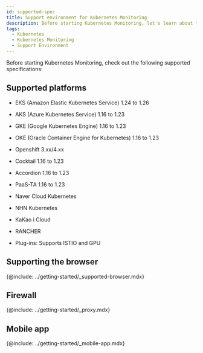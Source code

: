 ```yaml
---
id: supported-spec
title: Support environment for Kubernetes Monitoring
description: Before starting Kubernetes Monitoring, let's learn about the support environment.
tags:
  - Kubernetes
  - Kubernetes Monitoring
  - Support Environment
---
```


Before starting Kubernetes Monitoring, check out the following supported specifications:

## Supported platforms

-   EKS (Amazon Elastic Kubernetes Service) 1.24 to 1.26

-   AKS (Azure Kubernetes Service) 1.16 to 1.23

-   GKE (Google Kubernetes Engine) 1.16 to 1.23

-   OKE (Oracle Container Engine for Kubernetes) 1.16 to 1.23

-   Openshift 3.xx/4.xx

-   Cocktail 1.16 to 1.23

-   Accordion 1.16 to 1.23

-   PaaS-TA 1.16 to 1.23

-   Naver Cloud Kubernetes

-   NHN Kubernetes

-   KaKao i Cloud

-   RANCHER

-   Plug-ins: Supports ISTIO and GPU

## Supporting the browser

{@include: ../getting-started/_supported-browser.mdx}  

## Firewall

{@include: ../getting-started/_proxy.mdx} 

## Mobile app

{@include: ../getting-started/_mobile-app.mdx}  

